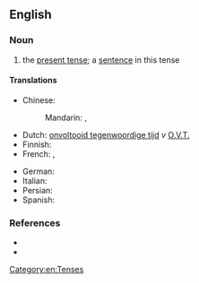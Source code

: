 {{also|simple-present}}
==English==

===Noun===
{{examples-right|"He likes cricket."}}
{{en-noun|-|s}}

# {{lb|en|grammar}} the [[present tense]]; a [[sentence]] in this tense

====Translations====
{{trans-top|present tense}}
* Chinese:
*: Mandarin: {{t|cmn|一般現在時}}, {{t|cmn|一般现在时|tr=yībān xiànzàishí}}
* Dutch: [[onvoltooid tegenwoordige tijd]] ''v'' [[O.V.T.]]
* Finnish: {{t+|fi|preesens}}
* French: {{t|fr|indicatif présent}}, {{t+|fr|présent}}
{{trans-mid}}
* German: {{t+|de|Gegenwart}}
* Italian: {{t|it|indicativo presente}}
* Persian: {{t+|fa|حال ساده|tr=hâl-e sâde|sc=fa-Arab}}
* Spanish: {{t+|es|presente}}
{{trans-bottom}}

===References===
* {{R:OneLook}}
* {{pedia}}

[[Category:en:Tenses]]